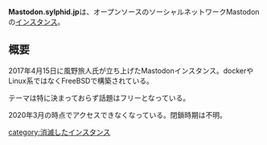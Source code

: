{{Infobox instance
| Name          = Mastodon.sylphid.jp
| Domain        = https://mastodon.sylphid.jp/
| Admin         = [https://mastodon.sylphid.jp/@tabito 風野旅人]
| Country       = 日本
| Start         = 2017年4月15日
| Kifu          = なし
| Alias         = なし
}}'''Mastodon.sylphid.jp'''は、オープンソースのソーシャルネットワークMastodonの[[インスタンス]]。

== 概要 ==
2017年4月15日に風野旅人氏が立ち上げたMastodonインスタンス。dockerやLinux系ではなくFreeBSDで構築されている。 

テーマは特に決まっておらず話題はフリーとなっている。

2020年3月の時点でアクセスできなくなっている。閉鎖時期は不明。 

{{DEFAULTSORT:sylphid}}
[[category:消滅したインスタンス]]